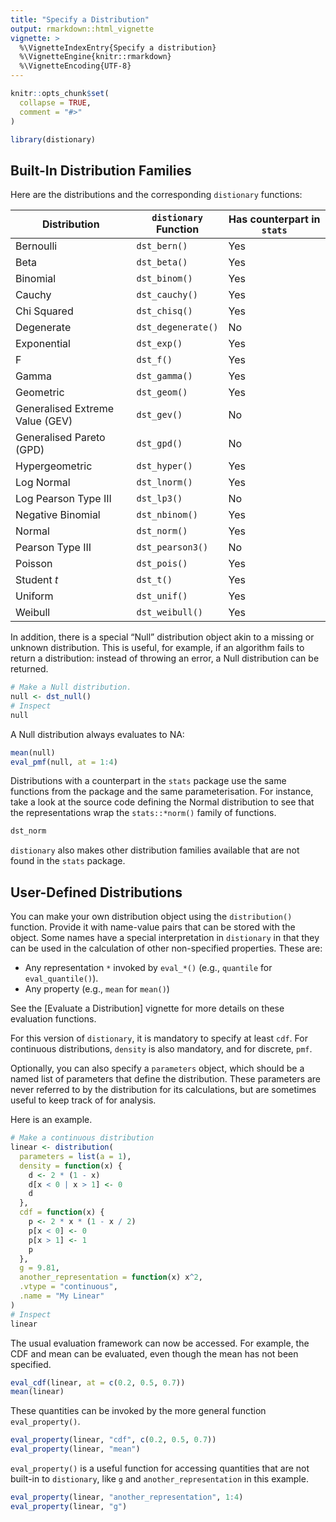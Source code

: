 ```yaml
---
title: "Specify a Distribution"
output: rmarkdown::html_vignette
vignette: >
  %\VignetteIndexEntry{Specify a distribution}
  %\VignetteEngine{knitr::rmarkdown}
  %\VignetteEncoding{UTF-8}
---
```


```r
knitr::opts_chunk$set(
  collapse = TRUE,
  comment = "#>"
)
```

```r
library(distionary)
```


## Built-In Distribution Families

Here are the distributions and the corresponding `distionary` functions:  

| Distribution                     | `distionary` Function  |  Has counterpart in `stats` |
|----------------------------------|------------------------|-----------------------------|
| Bernoulli | `dst_bern()` | Yes |
| Beta | `dst_beta()` | Yes |
| Binomial | `dst_binom()` | Yes |
| Cauchy | `dst_cauchy()` | Yes |
| Chi Squared | `dst_chisq()` | Yes |
| Degenerate | `dst_degenerate()` | No |
| Exponential | `dst_exp()` | Yes |
| F | `dst_f()` | Yes |
| Gamma | `dst_gamma()` | Yes |
| Geometric | `dst_geom()` | Yes |
| Generalised Extreme Value (GEV) | `dst_gev()` | No |
| Generalised Pareto (GPD) | `dst_gpd()` | No |
| Hypergeometric | `dst_hyper()` | Yes |
| Log Normal | `dst_lnorm()` | Yes |
| Log Pearson Type III | `dst_lp3()` | No |
| Negative Binomial | `dst_nbinom()` | Yes |
| Normal | `dst_norm()` | Yes |
| Pearson Type III | `dst_pearson3()` | No |
| Poisson | `dst_pois()` | Yes |
| Student _t_ | `dst_t()` | Yes |
| Uniform | `dst_unif()` | Yes |
| Weibull | `dst_weibull()` | Yes |

In addition, there is a special "Null" distribution object akin to a missing or unknown distribution. This is useful, for example, if an algorithm fails to return a distribution: instead of throwing an error, a Null distribution can be returned.

```r
# Make a Null distribution.
null <- dst_null()
# Inspect
null
```

A Null distribution always evaluates to NA:

```r
mean(null)
eval_pmf(null, at = 1:4)
```

Distributions with a counterpart in the `stats` package use the same functions from the package and the same parameterisation. For instance, take a look at the source code defining the Normal distribution to see that the representations wrap the `stats::*norm()` family of functions.

```r
dst_norm
```

`distionary` also makes other distribution families available that are not found in the `stats` package.

## User-Defined Distributions

You can make your own distribution object using the `distribution()` function. Provide it with name-value pairs that can be stored with the object. Some names have a special interpretation in `distionary` in that they can be used in the calculation of other non-specified properties. These are:

- Any representation `*` invoked by `eval_*()` (e.g., `quantile` for `eval_quantile()`).
- Any property (e.g., `mean` for `mean()`)

See the [Evaluate a Distribution] vignette for more details on these evaluation functions.

For this version of `distionary`, it is mandatory to specify at least `cdf`. For continuous distributions, `density` is also mandatory, and for discrete, `pmf`.

Optionally, you can also specify a `parameters` object, which should be a named list of parameters that define the distribution. These parameters are never referred to by the distribution for its calculations, but are sometimes useful to keep track of for analysis.

Here is an example.

```r
# Make a continuous distribution
linear <- distribution(
  parameters = list(a = 1),
  density = function(x) {
    d <- 2 * (1 - x)
    d[x < 0 | x > 1] <- 0
    d
  },
  cdf = function(x) {
    p <- 2 * x * (1 - x / 2)
    p[x < 0] <- 0
    p[x > 1] <- 1
    p
  },
  g = 9.81,
  another_representation = function(x) x^2,
  .vtype = "continuous",
  .name = "My Linear"
)
# Inspect
linear
```

The usual evaluation framework can now be accessed. For example, the CDF and mean can be evaluated, even though the mean has not been specified.

```r
eval_cdf(linear, at = c(0.2, 0.5, 0.7))
mean(linear)
```

These quantities can be invoked by the more general function `eval_property()`.

```r
eval_property(linear, "cdf", c(0.2, 0.5, 0.7))
eval_property(linear, "mean")
```

`eval_property()` is a useful function for accessing quantities that are not built-in to `distionary`, like `g` and `another_representation` in this example.

```r
eval_property(linear, "another_representation", 1:4)
eval_property(linear, "g")
```






